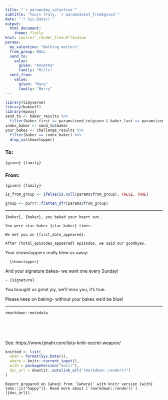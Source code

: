 ```yaml
---
title: "`r params$my_valentine`"
subtitle: "Yours truly, `r params$sent_from$given`"
date: "`r Sys.Date()`"
output: 
  html_document:
    theme: flatly
knit: source("_render_from.R")$value
params:
  my_valentine: "Nothing matters"
  from_group: NULL
  send_to:
    value:
      given: "Annetha"
      family: "Mills"
  sent_from:
    value:
      given: "Mary"
      family: "Berry"
---
```


```r
library(tidyverse)
library(bakeoff)
library(epoxy)
send_to <- baker_results %>% 
  filter(baker_first == params$send_to$given & baker_last == params$send_to$family)
index_baker <- send_to$baker
your_bakes <- challenge_results %>% 
  filter(baker == index_baker) %>% 
  drop_na(showstopper)
```

### To: 

```glue
{given} {family}
```

### From:

```glue
{given} {family}
```

```r
is_from_group <- ifelse(is.null(params$from_group), FALSE, TRUE)
```

```r
group <- purrr::flatten_dfr(params$from_group)
```




---

```glue
{baker}, {baker}, you baked your heart out.

You were star baker {star_baker} times.

We met you on {first_date_appeared}.

After {total_episodes_appeared} episodes, we said our goodbyes.
```

Your showstoppers really blew us away:

```glue
- {showstopper}
```

And your signature bakes- we want one every Sunday!

```glue
- {signature}
```

You brought us great joy, we'll miss you, it's true.

Please keep on baking- without your bakes we'd be blue!

---

```r
rmarkdown::metadata
```

\
\
\


See: https://www.tjmahr.com/lists-knitr-secret-weapon/

```r
knitted <- list(
  when = format(Sys.Date()),
  where = knitr::current_input(),
  with = packageVersion("knitr"),
  doc_url = downlit::autolink_url("rmarkdown::render()")
)
```

```glue
Report prepared on {when} from `{where}` with knitr version {with} {emo::ji("happy")}. Read more about [`rmarkdown::render()`]({doc_url}).
```
